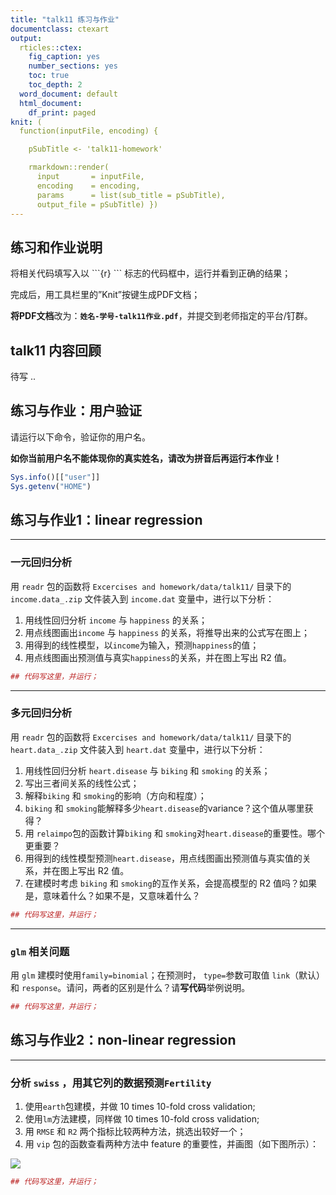 ```yaml
---
title: "talk11 练习与作业"
documentclass: ctexart
output:
  rticles::ctex:
    fig_caption: yes
    number_sections: yes
    toc: true
    toc_depth: 2
  word_document: default
  html_document:
    df_print: paged
knit: (
  function(inputFile, encoding) { 

    pSubTitle <- 'talk11-homework'

    rmarkdown::render( 
      input       = inputFile, 
      encoding    = encoding, 
      params      = list(sub_title = pSubTitle),      
      output_file = pSubTitle) })
---
```


## 练习和作业说明

将相关代码填写入以 \`\`\`{r} \`\`\` 标志的代码框中，运行并看到正确的结果；

完成后，用工具栏里的"Knit"按键生成PDF文档；

**将PDF文档**改为：**`姓名-学号-talk11作业.pdf`**，并提交到老师指定的平台/钉群。

## talk11 内容回顾

待写 .. 

## 练习与作业：用户验证

请运行以下命令，验证你的用户名。

**如你当前用户名不能体现你的真实姓名，请改为拼音后再运行本作业！**

```r
Sys.info()[["user"]]
Sys.getenv("HOME")
```


## 练习与作业1：linear regression

------------------------------------------------------------------------

### **一元回归分析**

用 `readr` 包的函数将 `Excercises and homework/data/talk11/` 目录下的 `income.data_.zip` 文件装入到 `income.dat` 变量中，进行以下分析：

1.  用线性回归分析 `income` 与 `happiness` 的关系；
2.  用点线图画出`income` 与 `happiness` 的关系，将推导出来的公式写在图上；
3.  用得到的线性模型，以`income`为输入，预测`happiness`的值；
4.  用点线图画出预测值与真实`happiness`的关系，并在图上写出 R2 值。

```r
## 代码写这里，并运行；

```

------------------------------------------------------------------------

### **多元回归分析**

用 `readr` 包的函数将 `Excercises and homework/data/talk11/` 目录下的 `heart.data_.zip` 文件装入到 `heart.dat` 变量中，进行以下分析：

1.  用线性回归分析 `heart.disease` 与 `biking` 和 `smoking` 的关系；
2.  写出三者间关系的线性公式；
3.  解释`biking` 和 `smoking`的影响（方向和程度）；
4.  `biking` 和 `smoking`能解释多少`heart.disease`的variance？这个值从哪里获得？
5.  用 `relaimpo`包的函数计算`biking` 和 `smoking`对`heart.disease`的重要性。哪个更重要？
6.  用得到的线性模型预测`heart.disease`，用点线图画出预测值与真实值的关系，并在图上写出 R2 值。
7.  在建模时考虑 `biking` 和 `smoking`的互作关系，会提高模型的 R2 值吗？如果是，意味着什么？如果不是，又意味着什么？

```r
## 代码写这里，并运行；

```

------------------------------------------------------------------------

### **`glm` 相关问题**

用 `glm` 建模时使用`family=binomial`；在预测时， `type=`参数可取值 `link`（默认）和 `response`。请问，两者的区别是什么？请**写代码**举例说明。

```r
## 代码写这里，并运行；

```

## 练习与作业2：non-linear regression

------------------------------------------------------------------------

### **分析 `swiss` ，用其它列的数据预测`Fertility`**

1.  使用`earth`包建模，并做 10 times 10-fold cross validation;
2.  使用`lm`方法建模，同样做 10 times 10-fold cross validation;
3.  用 `RMSE` 和 `R2` 两个指标比较两种方法，挑选出较好一个；
4.  用 `vip` 包的函数查看两种方法中 feature 的重要性，并画图（如下图所示）：

![](images/talk11-feature-importance.png)

```r
## 代码写这里，并运行；

```